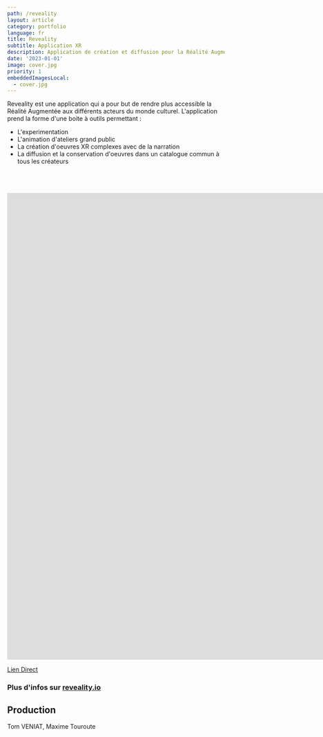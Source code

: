 ```yaml
---
path: /reveality
layout: article
category: portfolio
language: fr
title: Reveality
subtitle: Application XR
description: Application de création et diffusion pour la Réalité Augmentée
date: '2023-01-01'
image: cover.jpg
priority: 1
embeddedImagesLocal:
  - cover.jpg
---
```



Reveality est une application qui a pour but de rendre plus accessible la Réalité Augmentée aux différents acteurs du monde culturel.
L'application prend la forme d'une boite à outils permettant : 
* L'experimentation 
* L'animation d'ateliers grand public
* La création d'oeuvres XR complexes avec de la narration
* La diffusion et la conservation d'oeuvres dans un catalogue commun à tous les créateurs
  

<br/>
<br/>
<br/>


<iframe
  src="https://www.youtube.com/embed/I7a_KLPCZgs"
  frameBorder={0}
  allowFullScreen
  width="1920"
  height="1080"
></iframe>

[Lien Direct](https://reveality.io/fr/education)


### Plus d'infos sur [reveality.io](https://reveality.io/)


  
## Production
Tom VENIAT, Maxime Touroute


